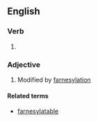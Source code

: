 ==English==

===Verb===
{{head|en|verb form}}

# {{en-past of|farnesylate}}

===Adjective===
{{en-adj|-}}

# Modified by [[farnesylation]]

====Related terms====
* [[farnesylatable]]